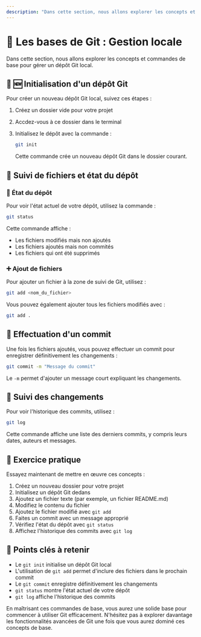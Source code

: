 ```yaml
---
description: "Dans cette section, nous allons explorer les concepts et commandes de base pour gérer un dépôt Git local."
---
```

# 🐙 Les bases de Git : Gestion locale

Dans cette section, nous allons explorer les concepts et commandes de base pour gérer un dépôt Git local.

## 🐙 🆕 Initialisation d'un dépôt Git

Pour créer un nouveau dépôt Git local, suivez ces étapes :

1. Créez un dossier vide pour votre projet
2. Accdez-vous à ce dossier dans le terminal
3. Initialisez le dépôt avec la commande :

   ```bash copy
   git init
   ```
   Cette commande crée un nouveau dépôt Git dans le dossier courant.

## 📂 Suivi de fichiers et état du dépôt

### 🔎 État du dépôt

Pour voir l'état actuel de votre dépôt, utilisez la commande :

```bash copy
git status
```
Cette commande affiche :
- Les fichiers modifiés mais non ajoutés
- Les fichiers ajoutés mais non commités
- Les fichiers qui ont été supprimés

### ➕ Ajout de fichiers

Pour ajouter un fichier à la zone de suivi de Git, utilisez :

```bash copy
git add <nom_du_fichier>
```
Vous pouvez également ajouter tous les fichiers modifiés avec :

```bash copy
git add .
```

## 💾 Effectuation d'un commit

Une fois les fichiers ajoutés, vous pouvez effectuer un commit pour enregistrer définitivement les changements :

```bash copy
git commit -m "Message du commit"
```
Le `-m` permet d'ajouter un message court expliquant les changements.

## 📜 Suivi des changements

Pour voir l'historique des commits, utilisez :

```bash copy
git log
```
Cette commande affiche une liste des derniers commits, y compris leurs dates, auteurs et messages.

## 🧪 Exercice pratique

Essayez maintenant de mettre en œuvre ces concepts :

1. Créez un nouveau dossier pour votre projet
2. Initialisez un dépôt Git dedans
3. Ajoutez un fichier texte (par exemple, un fichier README.md)
4. Modifiez le contenu du fichier
5. Ajoutez le fichier modifié avec `git add`
6. Faites un commit avec un message approprié
7. Vérifiez l'état du dépôt avec `git status`
8. Affichez l'historique des commits avec `git log`

## 🐙 Points clés à retenir

- Le `git init` initialise un dépôt Git local
- L'utilisation de `git add` permet d'inclure des fichiers dans le prochain commit
- Le `git commit` enregistre définitivement les changements
- `git status` montre l'état actuel de votre dépôt
- `git log` affiche l'historique des commits

En maîtrisant ces commandes de base, vous aurez une solide base pour commencer à utiliser Git efficacement. N'hésitez pas à explorer davantage les fonctionnalités avancées de Git une fois que vous aurez dominé ces concepts de base.